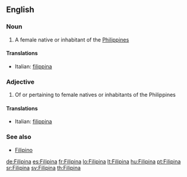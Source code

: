 ==English==

===Noun===
{{en-noun}}

# A female native or inhabitant of the [[Philippines]]

====Translations====
{{top}}
*Italian: [[filippina]] {{f}}
{{mid}}

{{bottom}}

===Adjective===
{{en-adj|-}}

# Of or pertaining to female natives or inhabitants of the Philippines

====Translations====
{{top}}
*Italian: [[filippina]]
{{mid}}

{{bottom}}

===See also===
*[[Filipino]]

[[de:Filipina]]
[[es:Filipina]]
[[fr:Filipina]]
[[lo:Filipina]]
[[lt:Filipina]]
[[hu:Filipina]]
[[pt:Filipina]]
[[sr:Filipina]]
[[sv:Filipina]]
[[th:Filipina]]
